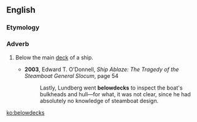 {{also|below decks}}
==English==

===Etymology===
{{compound|en|below|decks}}

===Adverb===
{{en-adv|-}}

# {{lb|en|nautical}} Below the main [[deck]] of a ship.
#* '''2003''', Edward T. O'Donnell, ''Ship Ablaze: The Tragedy of the Steamboat General Slocum'', page 54
#*: Lastly, Lundberg went '''belowdecks''' to inspect the boat's bulkheads and hull—for what, it was not clear, since he had absolutely no knowledge of steamboat design.

[[ko:belowdecks]]